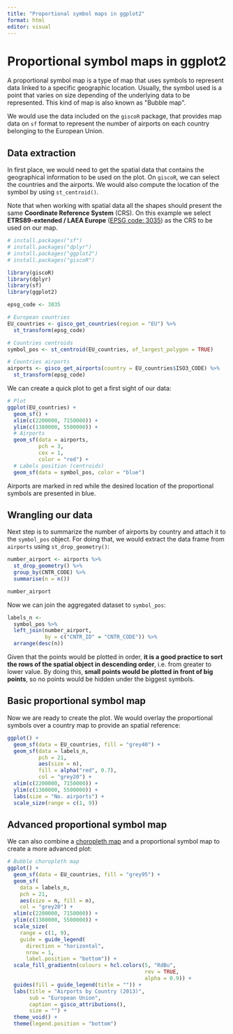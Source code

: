 ```yaml
---
title: "Proportional symbol maps in ggplot2"
format: html
editor: visual
---
```


# **Proportional symbol maps in ggplot2**

A proportional symbol map is a type of map that uses symbols to represent data linked to a specific geographic location. Usually, the symbol used is a point that varies on size depending of the underlying data to be represented. This kind of map is also known as \"Bubble map\".

We would use the data included on the `giscoR` package, that provides map data on `sf` format to represent the number of airports on each country belonging to the European Union.

## **Data extraction**

In first place, we would need to get the spatial data that contains the geographical information to be used on the plot. On `giscoR`, we can select the countries and the airports. We would also compute the location of the symbol by using `st_centroid()`.

Note that when working with spatial data all the shapes should present the same **Coordinate Reference System** (CRS). On this example we select **ETRS89-extended / LAEA Europe** ([EPSG code: 3035](https://epsg.io/3035)) as the CRS to be used on our map.

```r
# install.packages("sf")
# install.packages("dplyr")
# install.packages("ggplot2")
# install.packages("giscoR")

library(giscoR)
library(dplyr)
library(sf)
library(ggplot2)

epsg_code <- 3035

# European countries
EU_countries <- gisco_get_countries(region = "EU") %>%
  st_transform(epsg_code)

# Countries centroids
symbol_pos <- st_centroid(EU_countries, of_largest_polygon = TRUE)

# Countries airports
airports <- gisco_get_airports(country = EU_countries$ISO3_CODE) %>%
  st_transform(epsg_code)
```

We can create a quick plot to get a first sight of our data:

```r
# Plot
ggplot(EU_countries) +
  geom_sf() +
  xlim(c(2200000, 7150000)) +
  ylim(c(1380000, 5500000)) +
  # Airports
  geom_sf(data = airports,
          pch = 3,
          cex = 1,
          color = "red") +
  # Labels position (centroids)
  geom_sf(data = symbol_pos, color = "blue")
```

Airports are marked in red while the desired location of the proportional symbols are presented in blue.

## **Wrangling our data**

Next step is to summarize the number of airports by country and attach it to the `symbol_pos` object. For doing that, we would extract the data frame from `airports` using `st_drop_geometry()`:

```r
number_airport <- airports %>%
  st_drop_geometry() %>%
  group_by(CNTR_CODE) %>%
  summarise(n = n())

number_airport
```

Now we can join the aggregated dataset to `symbol_pos`:

```r
labels_n <-
  symbol_pos %>%
  left_join(number_airport,
            by = c("CNTR_ID" = "CNTR_CODE")) %>%
  arrange(desc(n))
```

Given that the points would be plotted in order, **it is a good practice to sort the rows of the spatial object in descending order**, i.e. from greater to lower value. By doing this, **small points would be plotted in front of big points**, so no points would be hidden under the biggest symbols.

## **Basic proportional symbol map**

Now we are ready to create the plot. We would overlay the proportional symbols over a country map to provide an spatial reference:

```r
ggplot() +
  geom_sf(data = EU_countries, fill = "grey40") +
  geom_sf(data = labels_n,
          pch = 21,
          aes(size = n),
          fill = alpha("red", 0.7),
          col = "grey20") +
  xlim(c(2200000, 7150000)) +
  ylim(c(1380000, 5500000)) +
  labs(size = "No. airports") +
  scale_size(range = c(1, 9))
```

## **Advanced proportional symbol map**

We can also combine a [choropleth map](https://r-charts.com/spatial/choropleth-map-ggplot2/) and a proportional symbol map to create a more advanced plot:

```r
# Bubble choropleth map
ggplot() +
  geom_sf(data = EU_countries, fill = "grey95") +
  geom_sf(
    data = labels_n,
    pch = 21,
    aes(size = n, fill = n),
    col = "grey20") +
  xlim(c(2200000, 7150000)) +
  ylim(c(1380000, 5500000)) +
  scale_size(
    range = c(1, 9),
    guide = guide_legend(
      direction = "horizontal",
      nrow = 1,
      label.position = "bottom")) +
  scale_fill_gradientn(colours = hcl.colors(5, "RdBu",
                                            rev = TRUE,
                                            alpha = 0.9)) +
  guides(fill = guide_legend(title = "")) +
  labs(title = "Airports by Country (2013)",
       sub = "European Union",
       caption = gisco_attributions(),
       size = "") +
  theme_void() +
  theme(legend.position = "bottom")
```
